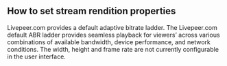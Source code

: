 
<DocsLayout>

## How to set stream rendition properties

Livepeer.com provides a default adaptive bitrate ladder. The Livepeer.com
default ABR ladder provides seamless playback for viewers’ across various
combinations of available bandwidth, device performance, and network conditions.
The width, height and frame rate are not currently configurable in the user
interface.

</DocsLayout>
